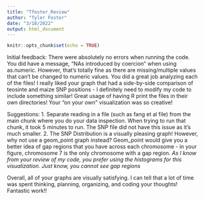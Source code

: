 ```yaml
---
title: "Tfoster_Review"
author: "Tyler Foster"
date: "3/18/2022"
output: html_document
---
```


```r
knitr::opts_chunk$set(echo = TRUE)
```

####################################################################################################################

Initial feedback:
There were absolutely no errors when running the code. You did have a message, "NAs introduced by coercion" when using as.numeric. However, that's totally fine as there are missing/multiple values that can't be changed to numeric values. You did a great job analyzing each of the files! I really liked your graph that had a side-by-side comparison of teosinte and maize SNP positions - I definitely need to modify my code to include something similar! Great usage of having R print the files in their own directories! Your "on your own" visualization was so creative!

Suggestions:
1. Separate reading in a file (such as fang et al file) from the main chunk where you do your data inspection. When trying to run that chunk, it took 5 minutes to run. The SNP file did not have this issue as it's much smaller.
2. The SNP Distribution is a visually pleasing graph! However, why not use a geom_point graph instead? Geom_point would give you a better idea of gap regions that you have across each chromosome - in your figure, chromosome 7 is the only chromosome with a gap region. 
  *As I know from your review of my code, you prefer using the histograms for this visualization. Just know, you cannot see gap regions*


Overall, all of your graphs are visually satisfying. I can tell that a lot of time was spent thinking, planning, organizing, and coding your thoughts! Fantastic work!!

####################################################################################################################
